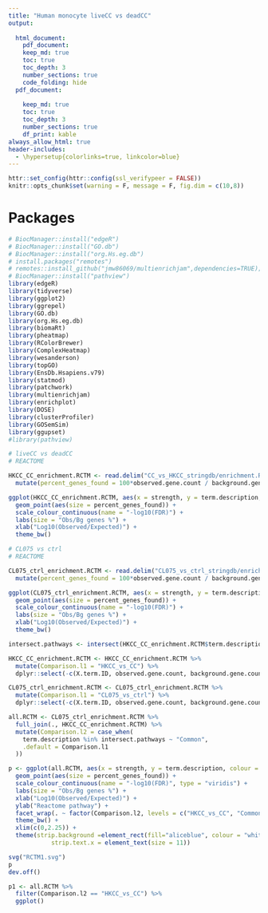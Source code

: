 ```yaml
---
title: "Human monocyte liveCC vs deadCC"
output:
  
  html_document:
    pdf_document:
    keep_md: true
    toc: true
    toc_depth: 3
    number_sections: true
    code_folding: hide
  pdf_document:
    
    keep_md: true
    toc: true
    toc_depth: 3
    number_sections: true
    df_print: kable
always_allow_html: true
header-includes:
  - \hypersetup{colorlinks=true, linkcolor=blue}
---
```



```r
httr::set_config(httr::config(ssl_verifypeer = FALSE))
knitr::opts_chunk$set(warning = F, message = F, fig.dim = c(10,8))
```
# Packages
```r
# BiocManager::install("edgeR")
# BiocManager::install("GO.db")
# BiocManager::install("org.Hs.eg.db")
# install.packages("remotes")
# remotes::install_github("jmw86069/multienrichjam",dependencies=TRUE);
# BiocManager::install("pathview")
library(edgeR)
library(tidyverse)
library(ggplot2)
library(ggrepel)
library(GO.db)
library(org.Hs.eg.db)
library(biomaRt)
library(pheatmap)
library(RColorBrewer)
library(ComplexHeatmap)
library(wesanderson)
library(topGO)
library(EnsDb.Hsapiens.v79)
library(statmod)
library(patchwork)
library(multienrichjam)
library(enrichplot)
library(DOSE)
library(clusterProfiler)
library(GOSemSim)
library(ggupset)
#library(pathview)
```

```r
# liveCC vs deadCC
# REACTOME

HKCC_CC_enrichment.RCTM <- read.delim("CC_vs_HKCC_stringdb/enrichment.RCTM.tsv") %>% 
  mutate(percent_genes_found = 100*observed.gene.count / background.gene.count)

ggplot(HKCC_CC_enrichment.RCTM, aes(x = strength, y = term.description, colour = -log10(false.discovery.rate))) +
  geom_point(aes(size = percent_genes_found)) +
  scale_colour_continuous(name = "-log10(FDR)") +
  labs(size = "Obs/Bg genes %") +
  xlab("Log10(Observed/Expected)") +
  theme_bw()

```

```r
# CL075 vs ctrl
# REACTOME

CL075_ctrl_enrichment.RCTM <- read.delim("CL075_vs_ctrl_stringdb/enrichment.RCTM.tsv") %>% 
  mutate(percent_genes_found = 100*observed.gene.count / background.gene.count)

ggplot(CL075_ctrl_enrichment.RCTM, aes(x = strength, y = term.description, colour = -log10(false.discovery.rate))) +
  geom_point(aes(size = percent_genes_found)) +
  scale_colour_continuous(name = "-log10(FDR)") +
  labs(size = "Obs/Bg genes %") +
  xlab("Log10(Observed/Expected)") +
  theme_bw()

```

```r
intersect.pathways <- intersect(HKCC_CC_enrichment.RCTM$term.description, CL075_ctrl_enrichment.RCTM$term.description)

HKCC_CC_enrichment.RCTM <- HKCC_CC_enrichment.RCTM %>% 
  mutate(Comparison.l1 = "HKCC_vs_CC") %>% 
  dplyr::select(-c(X.term.ID, observed.gene.count, background.gene.count, matching.proteins.in.your.network..IDs.))

CL075_ctrl_enrichment.RCTM <- CL075_ctrl_enrichment.RCTM %>% 
  mutate(Comparison.l1 = "CL075_vs_ctrl") %>% 
  dplyr::select(-c(X.term.ID, observed.gene.count, background.gene.count, matching.proteins.in.your.network..IDs.))

all.RCTM <- CL075_ctrl_enrichment.RCTM %>% 
  full_join(., HKCC_CC_enrichment.RCTM) %>% 
  mutate(Comparison.l2 = case_when(
    term.description %in% intersect.pathways ~ "Common",
    .default = Comparison.l1
  ))

p <- ggplot(all.RCTM, aes(x = strength, y = term.description, colour = -log10(false.discovery.rate), shape = factor(Comparison.l1))) +
  geom_point(aes(size = percent_genes_found)) +
  scale_colour_continuous(name = "-log10(FDR)", type = "viridis") +
  labs(size = "Obs/Bg genes %") +
  xlab("Log10(Observed/Expected)") +
  ylab("Reactome pathway") +
  facet_wrap(. ~ factor(Comparison.l2, levels = c("HKCC_vs_CC", "Common", "CL075_vs_ctrl")), ncol = 1,scales = "free_y") +
  theme_bw() +
  xlim(c(0,2.25)) +
  theme(strip.background =element_rect(fill="aliceblue", colour = "white"),
            strip.text.x = element_text(size = 11))

svg("RCTM1.svg")
p
dev.off()

p1 <- all.RCTM %>% 
  filter(Comparison.l2 == "HKCC_vs_CC") %>% 
  ggplot()
```